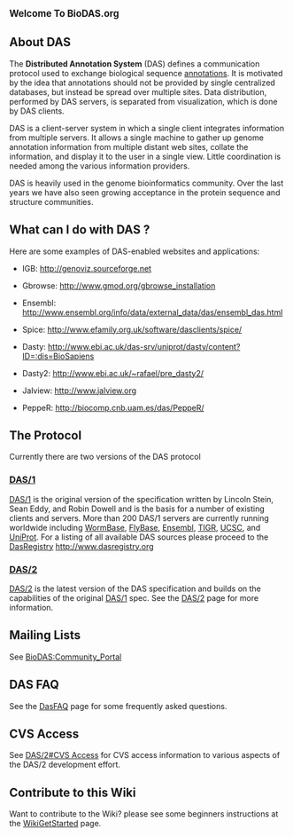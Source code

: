 <big>'''Welcome To BioDAS.org'''</big>

== About DAS ==

The <b>Distributed Annotation System</b> (DAS) defines a communication protocol used 
to exchange biological sequence [http://wikiomics.org/wiki/Viewing_and_sharing_genome_annotations annotations]. 
It is motivated by the idea that annotations 
should not be provided by single centralized databases, but instead be spread 
over multiple sites. Data distribution, performed by DAS servers, is separated
from visualization, which is done by DAS clients.

DAS is a client-server system in which a single client integrates information from 
multiple servers. It allows a single machine to gather up genome annotation 
information from multiple distant web sites, collate the information, and display it
to the user in a single view. Little coordination is needed among the various 
information providers.

DAS is heavily used in the genome bioinformatics community. Over the last years we have also
seen growing acceptance in the protein sequence and structure communities.

== What can I do with DAS ? ==

Here are some examples of DAS-enabled websites and applications:

* IGB: http://genoviz.sourceforge.net

* Gbrowse: http://www.gmod.org/gbrowse_installation

* Ensembl: http://www.ensembl.org/info/data/external_data/das/ensembl_das.html

* Spice: http://www.efamily.org.uk/software/dasclients/spice/

* Dasty: http://www.ebi.ac.uk/das-srv/uniprot/dasty/content?ID=:dis=BioSapiens

* Dasty2: http://www.ebi.ac.uk/~rafael/pre_dasty2/

* Jalview: http://www.jalview.org

* PeppeR: http://biocomp.cnb.uam.es/das/PeppeR/

== The Protocol ==

Currently there are two versions of the DAS protocol

=== [[DAS/1]] ===

[[DAS/1]] is the original version of the specification written by Lincoln Stein, Sean Eddy, and Robin Dowell and is the basis for a number of existing clients and servers. More than 200 DAS/1 servers are currently running worldwide including [http://www.wormbase.org/ WormBase], [http://www.flybase.org/ FlyBase], [http://www.ensembl.org/ Ensembl], [http://www.tigr.org/ TIGR],  [http://genome.ucsc.edu/ UCSC], and [http://www.ebi.ac.uk/uniprot-das/ UniProt]. For a listing of all available DAS sources please proceed to the [[DasRegistry]] http://www.dasregistry.org

=== [[DAS/2]] ===

[[DAS/2]] is the latest version of the DAS specification and builds on the capabilities of the original [[DAS/1]] spec. See the [[DAS/2]] page for more information.

== Mailing Lists ==

See [[BioDAS:Community_Portal]]

== DAS FAQ ==

See the [[DasFAQ]] page for some frequently asked questions.

== CVS Access ==

See [[DAS/2#CVS Access]] for CVS access information to various aspects of the DAS/2 development effort.

== Contribute to this Wiki ==

Want to contribute to the Wiki? please see some beginners instructions at the [[WikiGetStarted]] page.